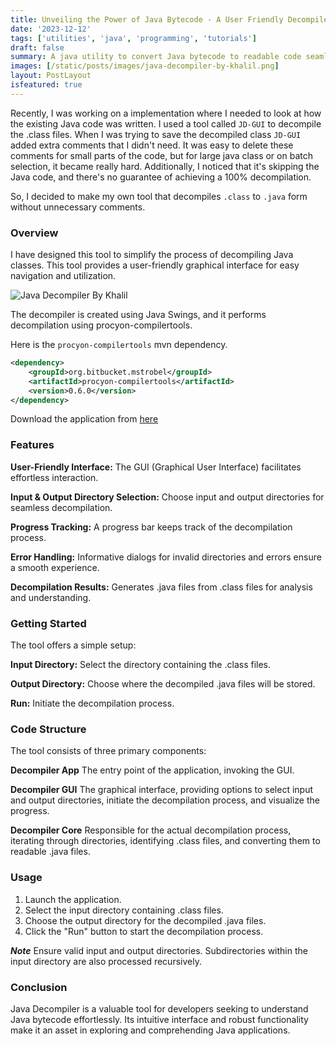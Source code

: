 ```yaml
---
title: Unveiling the Power of Java Bytecode - A User Friendly Decompiler tool by Khalil
date: '2023-12-12'
tags: ['utilities', 'java', 'programming', 'tutorials']
draft: false
summary: A java utility to convert Java bytecode to readable code seamlessly through a user-friendly graphical interface, simplifying code analysis and comprehension
images: [/static/posts/images/java-decompiler-by-khalil.png]
layout: PostLayout
isfeatured: true
---
```


Recently, I was working on a implementation where I needed to look at how the existing Java code was written. I used a tool called `JD-GUI` to decompile the .class files. When I was trying to save the decompiled class `JD-GUI` added extra comments that I didn't need. It was easy to delete these comments for small parts of the code, but for large java class or on batch selection, it became really hard. Additionally, I noticed that it's skipping the Java code, and there's no guarantee of achieving a 100% decompilation.

So, I decided to make my own tool that decompiles `.class` to `.java` form without unnecessary comments.

### Overview

I have designed this tool to simplify the process of decompiling Java classes. This tool provides a user-friendly graphical interface for easy navigation and utilization.

![Java Decompiler By Khalil](/static/posts/images/java-decompiler-by-khalil.png)

The decompiler is created using Java Swings, and it performs decompilation using procyon-compilertools.

Here is the `procyon-compilertools` mvn dependency.

```xml
<dependency>
    <groupId>org.bitbucket.mstrobel</groupId>
    <artifactId>procyon-compilertools</artifactId>
    <version>0.6.0</version>
</dependency>
```

Download the application from [here](/static/posts/resources/java-decompiler.zip)

### Features

**User-Friendly Interface:** The GUI (Graphical User Interface) facilitates effortless interaction.

**Input & Output Directory Selection:** Choose input and output directories for seamless decompilation.

**Progress Tracking:** A progress bar keeps track of the decompilation process.

**Error Handling:** Informative dialogs for invalid directories and errors ensure a smooth experience.

**Decompilation Results:** Generates .java files from .class files for analysis and understanding.

### Getting Started

The tool offers a simple setup:

**Input Directory:** Select the directory containing the .class files.

**Output Directory:** Choose where the decompiled .java files will be stored.

**Run:** Initiate the decompilation process.

### Code Structure

The tool consists of three primary components:

**Decompiler App**
The entry point of the application, invoking the GUI.

**Decompiler GUI**
The graphical interface, providing options to select input and output directories, initiate the decompilation process, and visualize the progress.

**Decompiler Core**
Responsible for the actual decompilation process, iterating through directories, identifying .class files, and converting them to readable .java files.

### Usage

1. Launch the application.
1. Select the input directory containing .class files.
1. Choose the output directory for the decompiled .java files.
1. Click the "Run" button to start the decompilation process.

**_Note_**
Ensure valid input and output directories.
Subdirectories within the input directory are also processed recursively.

### Conclusion

Java Decompiler is a valuable tool for developers seeking to understand Java bytecode effortlessly. Its intuitive interface and robust functionality make it an asset in exploring and comprehending Java applications.
